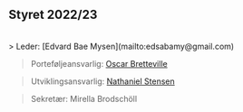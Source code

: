 ## Styret 2022/23
<br> 
> Leder: [Edvard Bae Mysen](mailto:edsabamy@gmail.com)

> Porteføljeansvarlig: [Oscar Bretteville](mailto:oscar.bretteville@gmail.com)

> Utviklingsansvarlig: [Nathaniel Stensen](mailto:nathsten03@gmail.com)

> Sekretær: Mirella Brodschöll 
